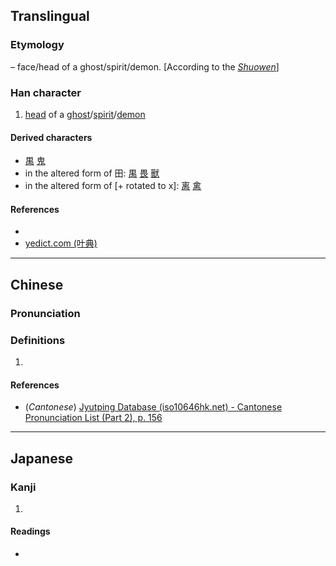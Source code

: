 {{also|田|由|甲|申}}
{{character info/new}}
==Translingual==

===Etymology===
{{liushu|p}} – face/head of a ghost/spirit/demon. [According to the ''[[w:Shuowen Jiezi|Shuowen]]'']

===Han character===
{{Han char|rn=102|rad=田|as=01|sn=6|four=|canj=HW|ids=⿱丿田}}

# [[head]] of a [[ghost]]/[[spirit]]/[[demon]]

====Derived characters====
* [[禺]] [[鬼]]
* in the altered form of 田: [[禺]] [[畏]] [[獸]]
* in the altered form of [+ rotated to x]: [[离]] [[禽]]

====References====
* {{Han ref|kx=0759.010|dkj=21728|dj=1169.010|hdz=42528.040|uh=7536|ud=30006}}
* [http://yedict.com/htm/75/7536.htm yedict.com (叶典)]

----

==Chinese==
{{zh-forms}}

===Pronunciation===
{{zh-pron
|m=fú
|c=fat6
|mn=hùi/hut
|mc=y
|oc=y
|ma=
|cat=n
}}
===Definitions===
{{zh-hanzi}}

# {{rfdef|zh}}
====References====
* (''Cantonese'') [http://www.iso10646hk.net/jp/document/download.jsp Jyutping Database (iso10646hk.net) - Cantonese Pronunciation List (Part 2), p. 156]

----

==Japanese==

===Kanji===
{{ja-kanji|grade=|rs=田01}}

# {{defn|lang=ja|sort=田01}}

====Readings====
* {{ja-readings|on=[[ふつ]] (futsu), [[ふち]] (fuchi), [[ひ]] (hi)|kun=|nanori=}}